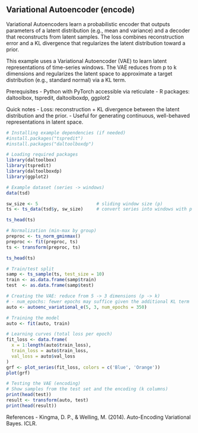 ## Variational Autoencoder (encode)

Variational Autoencoders learn a probabilistic encoder that outputs parameters of a latent distribution (e.g., mean and variance) and a decoder that reconstructs from latent samples. The loss combines reconstruction error and a KL divergence that regularizes the latent distribution toward a prior.

This example uses a Variational Autoencoder (VAE) to learn latent representations of time-series windows. The VAE reduces from p to k dimensions and regularizes the latent space to approximate a target distribution (e.g., standard normal) via a KL term.

Prerequisites
- Python with PyTorch accessible via reticulate
- R packages: daltoolbox, tspredit, daltoolboxdp, ggplot2

Quick notes
- Loss: reconstruction + KL divergence between the latent distribution and the prior.
- Useful for generating continuous, well-behaved representations in latent space.

```r
# Installing example dependencies (if needed)
#install.packages("tspredit")
#install.packages("daltoolboxdp")
```

```r
# Loading required packages
library(daltoolbox)
library(tspredit)
library(daltoolboxdp)
library(ggplot2)
```

```r
# Example dataset (series -> windows)
data(tsd)

sw_size <- 5                      # sliding window size (p)
ts <- ts_data(tsd$y, sw_size)     # convert series into windows with p columns

ts_head(ts)
```

```r
# Normalization (min-max by group)
preproc <- ts_norm_gminmax()
preproc <- fit(preproc, ts)
ts <- transform(preproc, ts)

ts_head(ts)
```

```r
# Train/test split
samp <- ts_sample(ts, test_size = 10)
train <- as.data.frame(samp$train)
test  <- as.data.frame(samp$test)
```

```r
# Creating the VAE: reduce from 5 -> 3 dimensions (p -> k)
# - num_epochs: fewer epochs may suffice given the additional KL term
auto <- autoenc_variational_e(5, 3, num_epochs = 350)

# Training the model
auto <- fit(auto, train)
```

```r
# Learning curves (total loss per epoch)
fit_loss <- data.frame(
  x = 1:length(auto$train_loss),
  train_loss = auto$train_loss,
  val_loss = auto$val_loss
)
grf <- plot_series(fit_loss, colors = c('Blue', 'Orange'))
plot(grf)
```

```r
# Testing the VAE (encoding)
# Show samples from the test set and the encoding (k columns)
print(head(test))
result <- transform(auto, test)
print(head(result))
```

References
- Kingma, D. P., & Welling, M. (2014). Auto-Encoding Variational Bayes. ICLR.

